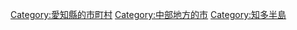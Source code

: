 {{Commonscat|Tokoname, Aichi}}
{{Catmore}}

{{DEFAULTSORT:Tokoname-shi}}
[[Category:愛知縣的市町村|Category:愛知縣的市町村]]
[[Category:中部地方的市|Category:中部地方的市]]
[[Category:知多半島|Category:知多半島]]
